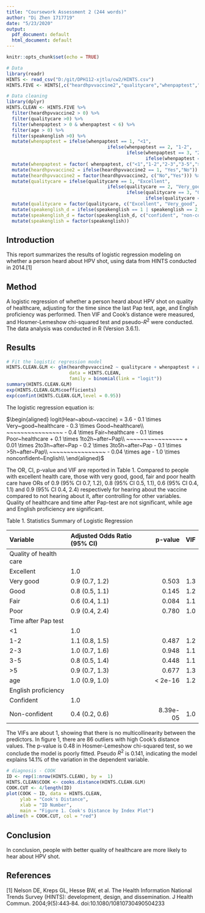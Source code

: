 ```yaml
---
title: "Coursework Assessment 2 (244 words)"
author: "Di Zhen 1717719"
date: "5/23/2020"
output:
  pdf_document: default
  html_document: default
---
```


```r
knitr::opts_chunk$set(echo = TRUE)
```


```r
# Data
library(readr)
HINTS <- read_csv("D:/git/DPH112-xjtlu/cw2/HINTS.csv")
HINTS.FIVE <- HINTS[,c("heardhpvvaccine2","qualitycare","whenpaptest","age","speakenglish")]

# Data cleaning
library(dplyr)
HINTS.CLEAN <- HINTS.FIVE %>%
  filter(heardhpvvaccine2 > 0) %>%
  filter(qualitycare >0) %>%
  filter(whenpaptest > 0 & whenpaptest < 6) %>%
  filter(age > 0) %>%
  filter(speakenglish >0) %>%
  mutate(whenpaptest = ifelse(whenpaptest == 1, "<1",
                                     ifelse(whenpaptest == 2, "1-2",
                                            ifelse(whenpaptest == 3, "2-3",
                                                   ifelse(whenpaptest == 4, "3-5",">5"))))) %>%
  mutate(whenpaptest = factor( whenpaptest, c("<1","1-2","2-3","3-5",">5"))) %>%
  mutate(heardhpvvaccine2 = ifelse(heardhpvvaccine2 == 1, "Yes","No")) %>%
  mutate(heardhpvvaccine2 = factor(heardhpvvaccine2, c("No","Yes"))) %>%
  mutate(qualitycare = ifelse(qualitycare == 1, "Excellent",
                                     ifelse(qualitycare == 2, "Very_good",
                                            ifelse(qualitycare == 3, "Good",
                                                   ifelse(qualitycare == 4, "Fair", "Poor"))))) %>%
  mutate(qualitycare = factor(qualitycare, c("Excellent", "Very_good", "Good", "Fair", "Poor"))) %>%
  mutate(speakenglish_d = ifelse(speakenglish == 1 | speakenglish == 2,"confident", "non-confident")) %>%
  mutate(speakenglish_d = factor(speakenglish_d, c("confident", "non-confident"))) %>%
  mutate(speakenglish = factor(speakenglish))

```


## Introduction

This report summarizes the results of logistic regression modeling on whether a person heard about HPV shot, using data from HINTS conducted in 2014.[1]

## Method

A logistic regression of whether a person heard about HPV shot on quality of healthcare, adjusting for the time since the last Pap test, age, and English proficiency was performed. Then VIF and Cook's distance were measured, and Hosmer-Lemeshow chi-squared test and pseudo-$R^2$ were conducted. The data analysis was conducted in R (Version 3.6.1).

## Results

```r
# Fit the logistic regression model
HINTS.CLEAN.GLM <- glm(heardhpvvaccine2 ~ qualitycare + whenpaptest + age + speakenglish_d, 
                       data = HINTS.CLEAN,
                       family = binomial(link = "logit"))
summary(HINTS.CLEAN.GLM)
exp(HINTS.CLEAN.GLM$coefficients)
exp(confint(HINTS.CLEAN.GLM,level = 0.95))
```


The logistic regression equation is:

$\begin{aligned}
    logit(Hear~about~vaccine) =  3.6 - 0.1 \times Very~good~healthcare - 0.3 \times Good~healthcare\\
    ~~~~~~~~~~~~~~~~  - 0.4 \times Fair~healthcare - 0.1 \times Poor~healthcare + 0.1 \times 1to2h~after~Pap\\
    ~~~~~~~~~~~~~~~~  + 0.01 \times 2to3h~after~Pap - 0.2 \times 3to5h~after~Pap - 0.1 \times >5h~after~Pap\\
    ~~~~~~~~~~~~~~~~  - 0.04 \times age - 1.0 \times nonconfident~English\\
    \end{aligned}$   
    
    
The OR, CI, p-value and VIF are reported in Table 1. Compared to people with excellent health care, those with very good, good, fair and poor health care have ORs of 0.9 (95% CI 0.7, 1.2), 0.8 (95% CI 0.5, 1.1), 0.6 (95% CI 0.4, 1.1) and 0.9 (95% CI 0.4, 2.4) respectively for hearing about the vaccine compared to not hearing about it, after controlling for other variables. 
Quality of healthcare and time after Pap-test are not significant, while age and English proficiency are significant. 


Table 1. Statistics Summary of Logistic Regression

| Variable | Adjusted Odds Ratio (95% CI) | p-value | VIF | 
|:---------|:--------------------|--------:|----:|
| Quality of health care |                            |
|  Excellent | 1.0 |
|  Very good | 0.9 (0.7, 1.2) | 0.503 | 1.3 | 
|  Good | 0.8 (0.5, 1.1) | 0.145 | 1.2 |
|  Fair | 0.6 (0.4, 1.1) | 0.084 | 1.1 |
|  Poor | 0.9 (0.4, 2.4) | 0.780 | 1.0 |
| Time after Pap test | |
| <1 | 1.0| 
|  1-2 | 1.1 (0.8, 1.5) | 0.487 | 1.2 |
|  2-3 | 1.0 (0.7, 1.6) | 0.948 | 1.1 |
|  3-5 | 0.8 (0.5, 1.4) | 0.448 | 1.1 |
|  >5 | 0.9 (0.7, 1.3) | 0.677 | 1.3 |
| age          | 1.0 (0.9, 1.0) | < 2e-16 | 1.2 |
| English proficiency | | 
| Confident | 1.0 |
| Non-confident | 0.4 (0.2, 0.6) | 8.39e-05 | 1.0 |

The VIFs are about 1, showing that there is no multicollinearity between the predictors. In figure 1, there are 86 outliers with high Cook's distance values. The p-value is 0.48 in Hosmer-Lemeshow chi-squared test, so we conclude the model is poorly fitted. Pseudo $R^2$ is 0.141, indicating the model explains 14.1% of the variation in the dependent variable.

  
```r
# diagnosis - COOK
ID <- rep(1:nrow(HINTS.CLEAN), by =  1)
HINTS.CLEAN$COOK <- cooks.distance(HINTS.CLEAN.GLM)
COOK.CUT <- 4/length(ID)
plot(COOK ~ ID, data = HINTS.CLEAN,
     ylab = "Cook's Distance",
     xlab = "ID Number",
     main = "Figure 1. Cook's Distance by Index Plot")
abline(h = COOK.CUT, col = "red")
```

## Conclusion

In conclusion, people with better quality of healthcare are more likely to hear about HPV shot.

## References

[1] Nelson DE, Kreps GL, Hesse BW, et al. The Health Information National Trends Survey (HINTS): development, design, and dissemination. J Health Commun. 2004;9(5):443‐84. doi:10.1080/10810730490504233